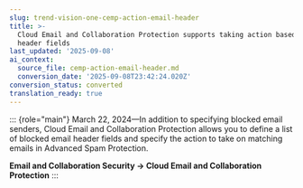 ```yaml
---
slug: trend-vision-one-cemp-action-email-header
title: >-
  Cloud Email and Collaboration Protection supports taking action based on email
  header fields
last_updated: '2025-09-08'
ai_context:
  source_file: cemp-action-email-header.md
  conversion_date: '2025-09-08T23:42:24.020Z'
conversion_status: converted
translation_ready: true
---
```


::: {role="main"}
March 22, 2024—In addition to specifying blocked email senders, Cloud Email and Collaboration Protection allows you to define a list of blocked email header fields and specify the action to take on matching emails in Advanced Spam Protection.

**Email and Collaboration Security → Cloud Email and Collaboration Protection**
:::
